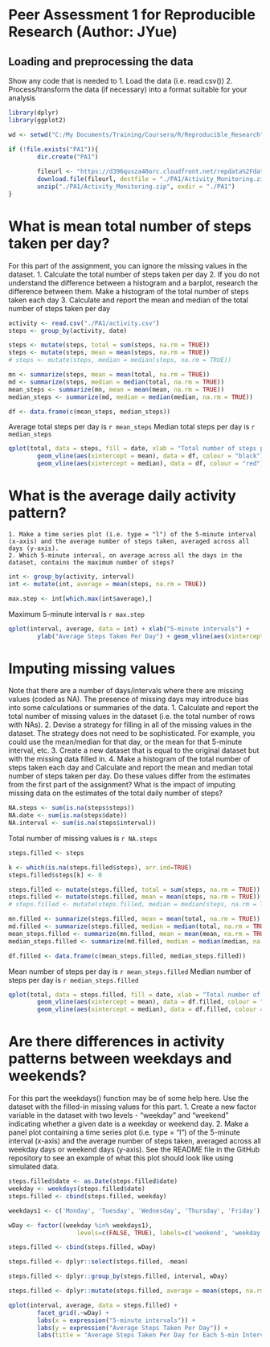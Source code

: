 # Peer Assessment 1 for Reproducible Research (Author: JYue)

## Loading and preprocessing the data

Show any code that is needed to
    1. Load the data (i.e. read.csv())
    2. Process/transform the data (if necessary) into a format suitable for your analysis
    
```r
library(dplyr)
library(ggplot2)
```

```r
wd <- setwd("C:/My Documents/Training/Coursera/R/Reproducible_Research")

if (!file.exists("PA1")){
        dir.create("PA1")
        
        fileurl <- "https://d396qusza40orc.cloudfront.net/repdata%2Fdata%2Factivity.zip"
        download.file(fileurl, destfile = "./PA1/Activity_Monitoring.zip")
        unzip("./PA1/Activity_Monitoring.zip", exdir = "./PA1")
}

```

# What is mean total number of steps taken per day?
For this part of the assignment, you can ignore the missing values in the dataset.
    1. Calculate the total number of steps taken per day
    2. If you do not understand the difference between a histogram and a barplot, research the difference between them. Make a histogram of the total number of steps taken each day
    3. Calculate and report the mean and median of the total number of steps taken per day
    


```r
activity <- read.csv("./PA1/activity.csv")
steps <- group_by(activity, date)

steps <- mutate(steps, total = sum(steps, na.rm = TRUE))
steps <- mutate(steps, mean = mean(steps, na.rm = TRUE))
# steps <- mutate(steps, median = median(steps, na.rm = TRUE))

mn <- summarize(steps, mean = mean(total, na.rm = TRUE))
md <- summarize(steps, median = median(total, na.rm = TRUE))
mean_steps <- summarize(mn, mean = mean(mean, na.rm = TRUE))
median_steps <- summarize(md, median = median(median, na.rm = TRUE))

df <- data.frame(c(mean_steps, median_steps))
```
Average total steps per day is `r mean_steps`
Median total steps per day is `r median_steps`

```r
qplot(total, data = steps, fill = date, xlab = "Total number of steps per day") + 
        geom_vline(aes(xintercept = mean), data = df, colour = "black") +
        geom_vline(aes(xintercept = median), data = df, colour = "red")
```

# What is the average daily activity pattern?
    1. Make a time series plot (i.e. type = "l") of the 5-minute interval (x-axis) and the average number of steps taken, averaged across all days (y-axis).
    2. Which 5-minute interval, on average across all the days in the dataset, contains the maximum number of steps?

```r
int <- group_by(activity, interval)
int <- mutate(int, average = mean(steps, na.rm = TRUE))

max.step <- int[which.max(int$average),]
```

Maximum 5-minute interval is `r max.step`

```r
qplot(interval, average, data = int) + xlab("5-minute intervals") + 
        ylab("Average Steps Taken Per Day") + geom_vline(aes(xintercept = interval), data = max.step, colour = "red")
```

# Imputing missing values
Note that there are a number of days/intervals where there are missing values (coded as NA). The presence of missing days may introduce bias into some calculations or summaries of the data.
    1. Calculate and report the total number of missing values in the dataset (i.e. the total number of rows with NAs).
    2. Devise a strategy for filling in all of the missing values in the dataset. The strategy does not need to be sophisticated. For example, you could use the mean/median for that day, or the mean for that 5-minute interval, etc.
    3. Create a new dataset that is equal to the original dataset but with the missing data filled in.
    4. Make a histogram of the total number of steps taken each day and Calculate and report the mean and median total number of steps taken per day. Do these values differ from the estimates from the first part of the assignment? What is the impact of imputing missing data on the estimates of the total daily number of steps?

```r
NA.steps <- sum(is.na(steps$steps))
NA.date <- sum(is.na(steps$date))
NA.interval <- sum(is.na(steps$interval))
```

Total number of missing values is `r NA.steps`

```r
steps.filled <- steps

k <- which(is.na(steps.filled$steps), arr.ind=TRUE)
steps.filled$steps[k] <- 0

steps.filled <- mutate(steps.filled, total = sum(steps, na.rm = TRUE))
steps.filled <- mutate(steps.filled, mean = mean(steps, na.rm = TRUE))
# steps.filled <- mutate(steps.filled, median = median(steps, na.rm = TRUE))

mn.filled <- summarize(steps.filled, mean = mean(total, na.rm = TRUE))
md.filled <- summarize(steps.filled, median = median(total, na.rm = TRUE))
mean_steps.filled <- summarize(mn.filled, mean = mean(mean, na.rm = TRUE))
median_steps.filled <- summarize(md.filled, median = median(median, na.rm = TRUE))

df.filled <- data.frame(c(mean_steps.filled, median_steps.filled))
```

Mean number of steps per day is `r mean_steps.filled`
Median number of steps per day is `r median_steps.filled`

```r
qplot(total, data = steps.filled, fill = date, xlab = "Total number of steps per day") + 
        geom_vline(aes(xintercept = mean), data = df.filled, colour = "black") +
        geom_vline(aes(xintercept = median), data = df.filled, colour = "red")
```

# Are there differences in activity patterns between weekdays and weekends?
For this part the weekdays() function may be of some help here. Use the dataset with the filled-in missing values for this part.
    1. Create a new factor variable in the dataset with two levels - "weekday" and "weekend" indicating whether a given date is a weekday or weekend day.
    2. Make a panel plot containing a time series plot (i.e. type = "l") of the 5-minute interval (x-axis) and the average number of steps taken, averaged across all weekday days or weekend days (y-axis). See the README file in the GitHub repository to see an example of what this plot should look like using simulated data.

```r
steps.filled$date <- as.Date(steps.filled$date)
weekday <- weekdays(steps.filled$date)
steps.filled <- cbind(steps.filled, weekday)

weekdays1 <- c('Monday', 'Tuesday', 'Wednesday', 'Thursday', 'Friday')

wDay <- factor((weekday %in% weekdays1), 
                   levels=c(FALSE, TRUE), labels=c('weekend', 'weekday'))

steps.filled <- cbind(steps.filled, wDay)

steps.filled <- dplyr::select(steps.filled, -mean)

steps.filled <- dplyr::group_by(steps.filled, interval, wDay)

steps.filled <- dplyr::mutate(steps.filled, average = mean(steps, na.rm = TRUE))
```

```r
qplot(interval, average, data = steps.filled) + 
        facet_grid(.~wDay) +
        labs(x = expression("5-minute intervals")) + 
        labs(y = expression("Average Steps Taken Per Day")) +
        labs(title = "Average Steps Taken Per Day for Each 5-min Interval on Weekends and Weekdays")
```